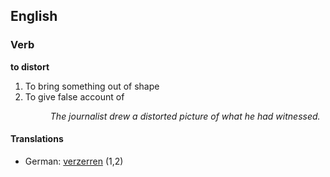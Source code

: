 ==English==

===Verb===
'''to distort'''
#To bring something out of shape
#To give false account of
#:''The journalist drew a distorted picture of what he had witnessed.''

====Translations====
*German: [[verzerren]] (1,2)
